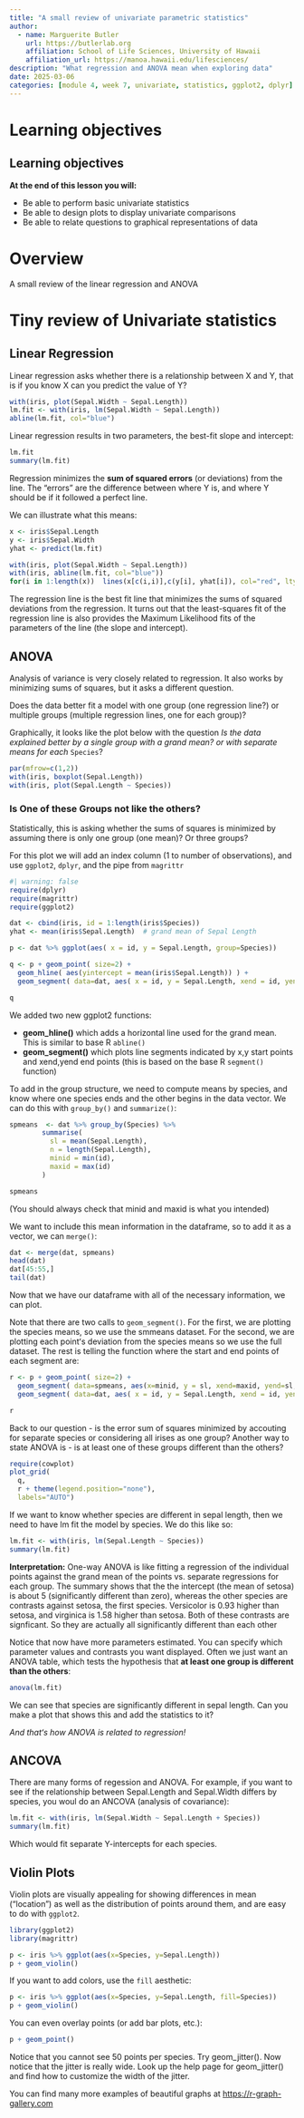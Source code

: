 ```yaml
---
title: "A small review of univariate parametric statistics"
author:
  - name: Marguerite Butler
    url: https://butlerlab.org
    affiliation: School of Life Sciences, University of Hawaii
    affiliation_url: https://manoa.hawaii.edu/lifesciences/
description: "What regression and ANOVA mean when exploring data"
date: 2025-03-06
categories: [module 4, week 7, univariate, statistics, ggplot2, dplyr]
---
```


# Learning objectives

::: callout-note
# Learning objectives

**At the end of this lesson you will:**

-   Be able to perform basic univariate statistics
-   Be able to design plots to display univariate comparisons
-   Be able to relate questions to graphical representations of data
:::

# Overview

A small review of the linear regression and ANOVA


# Tiny review of Univariate statistics

## Linear Regression

Linear regression asks whether there is a relationship between X and Y, that is if you know X can you predict the value of Y?

```r
with(iris, plot(Sepal.Width ~ Sepal.Length))
lm.fit <- with(iris, lm(Sepal.Width ~ Sepal.Length))
abline(lm.fit, col="blue")
```

Linear regression results in two parameters, the best-fit slope and intercept:

```r
lm.fit 
summary(lm.fit)
```

Regression minimizes the __sum of squared errors__ (or deviations) from the line. The "errors" are the difference between where Y is, and where Y should be if it followed a perfect line. 

We can illustrate what this means:

```r
x <- iris$Sepal.Length
y <- iris$Sepal.Width
yhat <- predict(lm.fit)

with(iris, plot(Sepal.Width ~ Sepal.Length))
with(iris, abline(lm.fit, col="blue"))
for(i in 1:length(x))  lines(x[c(i,i)],c(y[i], yhat[i]), col="red", lty=2)
```

The regression line is the best fit line that minimizes the sums of squared deviations from the regression. It turns out that the least-squares fit of the regression line is also provides the Maximum Likelihood fits of the parameters of the line (the slope and intercept).

## ANOVA

Analysis of variance is very closely related to regression. It also works by minimizing sums of squares, but it asks a different question. 

Does the data better fit a model with one group (one regression line?) or multiple groups (multiple regression lines, one for each group)?

Graphically, it looks like the plot below with the question _Is the data explained better by a single group with a grand mean? or with separate means for each_ `Species`? 
 

```r
par(mfrow=c(1,2))
with(iris, boxplot(Sepal.Length))
with(iris, plot(Sepal.Length ~ Species))
```

### Is One of these Groups not like the others? 

Statistically, this is asking whether the sums of squares is minimized by assuming there is only one group (one mean)? Or three groups?

For this plot we will add an index column (1 to number of observations), and use `ggplot2`, `dplyr`, and the pipe from `magrittr`

```r
#| warning: false
require(dplyr)
require(magrittr)
require(ggplot2)

dat <- cbind(iris, id = 1:length(iris$Species))
yhat <- mean(iris$Sepal.Length)  # grand mean of Sepal Length

p <- dat %>% ggplot(aes( x = id, y = Sepal.Length, group=Species)) 

q <- p + geom_point( size=2) + 
  geom_hline( aes(yintercept = mean(iris$Sepal.Length)) ) + 
  geom_segment( data=dat, aes( x = id, y = Sepal.Length, xend = id, yend = yhat), color="red", lty = 3)

q  
```

We added two new ggplot2 functions:  

-   __geom_hline()__ which adds a horizontal line used for the grand mean. This is similar to base R `abline()`  
-   __geom_segment()__ which plots line segments indicated by x,y start points and xend,yend end points (this is based on the base R `segment()` function)  

To add in the group structure, we need to compute means by species, and know where one species ends and the other begins in the data vector. We can do this with `group_by()` and `summarize()`:

```r
spmeans  <- dat %>% group_by(Species) %>% 
        summarise(
          sl = mean(Sepal.Length),
          n = length(Sepal.Length),
          minid = min(id),
          maxid = max(id)
        )

spmeans
```

(You should always check that minid and maxid is what you intended)

We want to include this mean information in the dataframe, so to add it as a vector, we can `merge()`: 

```r
dat <- merge(dat, spmeans)
head(dat)
dat[45:55,]
tail(dat)
```

Now that we have our dataframe with all of the necessary information, we can plot. 

Note that there are two calls to `geom_segment()`. For the first, we are plotting the species means, so we use the smmeans dataset. For the second, we are plotting each pointʻs deviation from the species means so we use the full dataset.  The rest is telling the function where the start and end points of each segment are:

```r
r <- p + geom_point( size=2) + 
  geom_segment( data=spmeans, aes(x=minid, y = sl, xend=maxid, yend=sl, group=Species )) + 
  geom_segment( data=dat, aes( x = id, y = Sepal.Length, xend = id, yend = sl, color=Species), lty = 3) 

r  
```


Back to our question - is the error sum of squares minimized by accouting for separate species or considering all irises as one group? Another way to state ANOVA is - is at least one of these groups different than the others?

```r
require(cowplot)
plot_grid(
  q, 
  r + theme(legend.position="none"), 
  labels="AUTO")
```
If we want to know whether species are different in sepal length, then we need to have lm fit the model by species. We do this like so:

```r
lm.fit <- with(iris, lm(Sepal.Length ~ Species))
summary(lm.fit)
```

__Interpretation:__ One-way ANOVA is like fitting a regression of the individual points against the grand mean of the points vs. separate regressions for each group. The summary shows that the the intercept (the mean of setosa) is about 5 (significantly different than zero), whereas the other species are contrasts against setosa, the first species. Versicolor is 0.93 higher than setosa, and  virginica is 1.58 higher than setosa. Both of these contrasts are signficant. So they are actually all significantly different than each other


Notice that now have more parameters estimated. You can specify which parameter values and contrasts you want displayed. Often we just want an ANOVA table, which tests the hypothesis that __at least one group is different than the others__:

```r
anova(lm.fit)
``` 

We can see that species are significantly different in sepal length. Can you make a plot that shows this and add the statistics to it? 

_And thatʻs how ANOVA is related to regression!_ 


## ANCOVA

There are many forms of regession and ANOVA. For example, if you want to see if the relationship between Sepal.Length and Sepal.Width differs by species, you woul do an ANCOVA (analysis of covariance):

```r
lm.fit <- with(iris, lm(Sepal.Width ~ Sepal.Length + Species))
summary(lm.fit)
```

Which would fit separate Y-intercepts for each species. 

## Violin Plots

Violin plots are visually appealing for showing differences in mean ("location") as well as the distribution of points around them, and are easy to do with `ggplot2`. 

```r
library(ggplot2)
library(magrittr)

p <- iris %>% ggplot(aes(x=Species, y=Sepal.Length))
p + geom_violin()
```

If you want to add colors, use the `fill` aesthetic:

```r
p <- iris %>% ggplot(aes(x=Species, y=Sepal.Length, fill=Species))
p + geom_violin()
```

You can even overlay points (or add bar plots, etc.):

```r
p + geom_point()
```

Notice that you cannot see 50 points per species. Try geom_jitter().  Now notice that the jitter is really wide. Look up the help page for geom_jitter() and find how to customize the width of the jitter. 

You can find many more examples of beautiful graphs at <https://r-graph-gallery.com>


